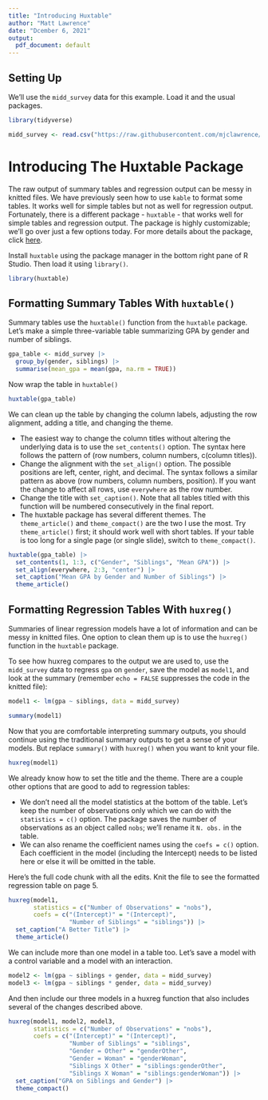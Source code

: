 ```yaml
---
title: "Introducing Huxtable"
author: "Matt Lawrence"
date: "Dcember 6, 2021"
output:
  pdf_document: default
---
```


## Setting Up

We'll use the `midd_survey` data for this example. Load it and the usual packages.

```r
library(tidyverse)

midd_survey <- read.csv("https://raw.githubusercontent.com/mjclawrence/soci385_f21/main/data/midd_survey.csv")
```

# Introducing The Huxtable Package

The raw output of summary tables and regression output can be messy in knitted files. We have previously seen how to use `kable` to format some tables. It works well for simple tables but not as well for regression output. Fortunately, there is a different package - `huxtable` - that works well for simple tables and regression output. The package is highly customizable; we'll go over just a few options today. For more details about the package, click [here](https://cran.r-project.org/web/packages/huxtable/vignettes/huxtable.html). 

Install `huxtable` using the package manager in the bottom right pane of R Studio. Then load it using `library()`.

```r
library(huxtable)
```

## Formatting Summary Tables With `huxtable()`

Summary tables use the `huxtable()` function from the `huxtable` package. Let's make a simple three-variable table summarizing GPA by gender and number of siblings.

```r
gpa_table <- midd_survey |> 
  group_by(gender, siblings) |> 
  summarise(mean_gpa = mean(gpa, na.rm = TRUE))
```

Now wrap the table in `huxtable()`

```r
huxtable(gpa_table)
```


\pagebreak

We can clean up the table by changing the column labels, adjusting the row alignment, adding a title, and changing the theme.

- The easiest way to change the column titles without altering the underlying data is to use the `set_contents()` option. The syntax here follows the pattern of (row numbers, column numbers, c(column titles)).
- Change the alignment with the `set_align()` option. The possible positions are left, center, right, and decimal. The syntax follows a similar pattern as above (row numbers, column numbers, position). If you want the change to affect all rows, use `everywhere` as the row number.
- Change the title with `set_caption()`. Note that all tables titled with this function will be numbered consecutively in the final report.
- The huxtable package has several different themes. The `theme_article()` and `theme_compact()` are the two I use the most. Try `theme_article()` first; it should work well with short tables. If your table is too long for a single page (or single slide), switch to `theme_compact()`.

```r
huxtable(gpa_table) |> 
  set_contents(1, 1:3, c("Gender", "Siblings", "Mean GPA")) |> 
  set_align(everywhere, 2:3, "center") |> 
  set_caption("Mean GPA by Gender and Number of Siblings") |> 
  theme_article()
```

\pagebreak

## Formatting Regression Tables With `huxreg()`

Summaries of linear regression models have a lot of information and can be messy in knitted files. One option to clean them up is to use the `huxreg()`  function in the `huxtable` package.

To see how huxreg compares to the output we are used to, use the `midd_survey` data to regress `gpa` on `gender`, save the model as `model1`, and look at the summary (remember `echo = FALSE` suppresses the code in the knitted file):

```r
model1 <- lm(gpa ~ siblings, data = midd_survey)

summary(model1)
```

Now that you are comfortable interpreting summary outputs, you should continue using the traditional summary outputs to get a sense of your models. But replace `summary()` with `huxreg()` when you want to knit your file. 

```r
huxreg(model1)
```

\pagebreak

We already know how to set the title and the theme. There are a couple other options that are good to add to regression tables:

- We don't need all the model statistics at the bottom of the table. Let's keep the number of observations only which we can do with the `statistics = c()` option. The package saves the number of observations as an object called `nobs`; we'll rename it `N. obs.` in the table.
- We can also rename the coefficient names using the `coefs = c()` option. Each coefficient in the model (including the Intercept) needs to be listed here or else it will be omitted in the table.

Here's the full code chunk with all the edits. Knit the file to see the formatted regression table on page 5. 

```r
huxreg(model1,
       statistics = c("Number of Observations" = "nobs"),
       coefs = c("(Intercept)" = "(Intercept)",
                 "Number of Siblings" = "siblings")) |> 
  set_caption("A Better Title") |> 
  theme_article()
```


\pagebreak

We can include more than one model in a table too. Let's save a model with a control variable and a model with an interaction.

```r
model2 <- lm(gpa ~ siblings + gender, data = midd_survey)
model3 <- lm(gpa ~ siblings * gender, data = midd_survey)
```

And then include our three models in a huxreg function that also includes several of the changes described above.

```r
huxreg(model1, model2, model3,
       statistics = c("Number of Observations" = "nobs"),
       coefs = c("(Intercept)" = "(Intercept)",
                 "Number of Siblings" = "siblings",
                 "Gender = Other" = "genderOther",
                 "Gender = Woman" = "genderWoman",
                 "Siblings X Other" = "siblings:genderOther",
                 "Siblings X Woman" = "siblings:genderWoman")) |> 
  set_caption("GPA on Siblings and Gender") |> 
  theme_compact()
```



